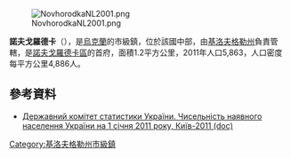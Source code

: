 {{No footnotes|time=2015-09-16T15:22:36+00:00}}
[[Image:NovhorodkaNL2001.png|right]]

'''諾夫戈羅德卡'''（{{lang-uk|Новгородка}}），是[[烏克蘭|烏克蘭]]的市級鎮，位於該國中部，由[[基洛夫格勒州|基洛夫格勒州]]負責管轄，是[[諾夫戈羅德卡區|諾夫戈羅德卡區]]的首府，面積1.2平方公里，2011年人口5,863，人口密度每平方公里4,886人。

==參考資料==
*[https://web.archive.org/web/20121010205321/http://stat6.stat.lviv.ua/PXWEB2007/ukr/publ/2011/chnas.zip Державний комітет статистики України. Чисельність наявного населення України на 1 січня 2011 року, Київ-2011 (doc)]

{{coord|48|21|20|N|32|38|59|E|scale:30000_region:UA|display=title}}

{{DEFAULTSORT:Новгородка}}
[[Category:基洛夫格勒州市級鎮|Category:基洛夫格勒州市級鎮]]


{{Kirovohrad-geo-stub}}